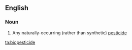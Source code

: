 ==English==

===Noun===
{{en-noun}}

# Any naturally-occurring (rather than synthetic) [[pesticide]]

[[ta:biopesticide]]